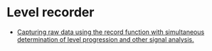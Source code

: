# Level recorder
- [Capturing raw data using the record function with simultaneous determination of level progression and other signal analysis.](/en/help/adda/rec)